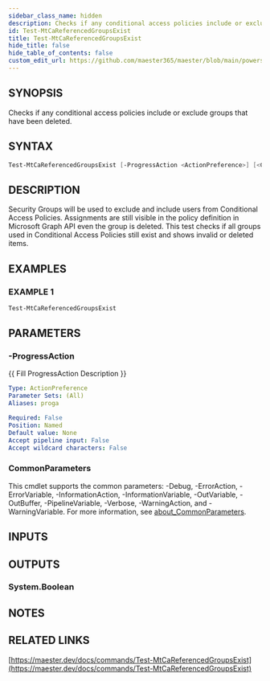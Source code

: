 ```yaml
---
sidebar_class_name: hidden
description: Checks if any conditional access policies include or exclude groups that have been deleted.
id: Test-MtCaReferencedGroupsExist
title: Test-MtCaReferencedGroupsExist
hide_title: false
hide_table_of_contents: false
custom_edit_url: https://github.com/maester365/maester/blob/main/powershell/public/Test-MtCaReferencedGroupsExist.ps1
---
```


## SYNOPSIS

Checks if any conditional access policies include or exclude groups that have been deleted.

## SYNTAX

```powershell
Test-MtCaReferencedGroupsExist [-ProgressAction <ActionPreference>] [<CommonParameters>]
```

## DESCRIPTION

Security Groups will be used to exclude and include users from Conditional Access Policies.
Assignments are still visible in the policy definition in Microsoft Graph API even the group is deleted.
This test checks if all groups used in Conditional Access Policies still exist and shows invalid or deleted items.

## EXAMPLES

### EXAMPLE 1

```powershell
Test-MtCaReferencedGroupsExist
```

## PARAMETERS

### -ProgressAction

\{\{ Fill ProgressAction Description \}\}

```yaml
Type: ActionPreference
Parameter Sets: (All)
Aliases: proga

Required: False
Position: Named
Default value: None
Accept pipeline input: False
Accept wildcard characters: False
```

### CommonParameters

This cmdlet supports the common parameters: -Debug, -ErrorAction, -ErrorVariable, -InformationAction, -InformationVariable, -OutVariable, -OutBuffer, -PipelineVariable, -Verbose, -WarningAction, and -WarningVariable. For more information, see [about_CommonParameters](http://go.microsoft.com/fwlink/?LinkID=113216).

## INPUTS

## OUTPUTS

### System.Boolean

## NOTES

## RELATED LINKS

[https://maester.dev/docs/commands/Test-MtCaReferencedGroupsExist](https://maester.dev/docs/commands/Test-MtCaReferencedGroupsExist)
